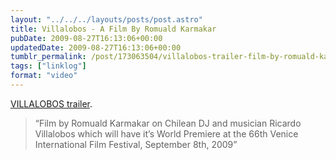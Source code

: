 ```yaml
---
layout: "../../../layouts/posts/post.astro"
title: Villalobos - A Film By Romuald Karmakar
pubDate: 2009-08-27T16:13:06+00:00
updatedDate: 2009-08-27T16:13:06+00:00
tumblr_permalink: /post/173063504/villalobos-trailer-film-by-romuald-karmakar-on
tags: ["linklog"]
format: "video"
---
```



<YouTube id="https://www.youtube.com/watch?v=Tmy_4BuZOCM" />

[VILLALOBOS trailer][1].

> &ldquo;Film by Romuald Karmakar on Chilean DJ and musician Ricardo Villalobos which will have it&rsquo;s World Premiere at the 66th Venice International Film Festival, September 8th, 2009&rdquo;

[1]: http://www.youtube.com/watch?v=Tmy_4BuZOCM
